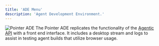 ```yaml
---
title: 'ADE Menu'
description: 'Agent Development Environment.'
---
```


![Pointer ADE](/images/ade-menu.png)
The Pointer ADE replicates the functionality of the [Agentic API](/agentic-api) with a front end interface. 
It includes a desktop stream and logs to assist in testing agent builds that utilize browser usage.